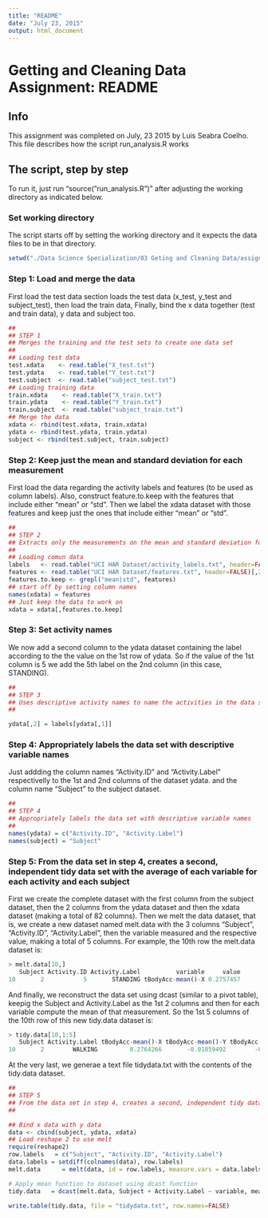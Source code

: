 ```yaml
---
title: "README"
date: "July 23, 2015"
output: html_document
---
```

# Getting and Cleaning Data Assignment: README
## Info
This assignment was completed on July, 23 2015 by Luis Seabra Coelho.
This file describes how the script run_analysis.R works

## The script, step by step

To run it, just run "source("run_analysis.R")" after adjusting the working directory as indicated below.

### Set working directory
The script starts off by setting the working directory and it expects the data files to be in that directory.
```R
setwd("./Data Science Specialization/03 Geting and Cleaning Data/assignment/")
```
### Step 1: Load and merge the data
First load the test data section loads the test data (x_test, y_test and subject_test), then load the train data,
Finally, bind the x data together (test and train data), y data and subject too.
```R
##
## STEP 1
## Merges the training and the test sets to create one data set
##
## Loading test data
test.xdata    <- read.table("X_test.txt")
test.ydata    <- read.table("Y_test.txt")
test.subject  <- read.table("subject_test.txt")
## Loading training data
train.xdata    <- read.table("X_train.txt")
train.ydata    <- read.table("Y_train.txt")
train.subject  <- read.table("subject_train.txt")
## Merge the data
xdata <- rbind(test.xdata, train.xdata)
ydata <- rbind(test.ydata, train.ydata)
subject <- rbind(test.subject, train.subject)
```
### Step 2: Keep just the mean and standard deviation for each measurement
First load the data regarding the activity labels and features (to be used as column labels).
Also, construct feature.to.keep with the features that include either "mean" or "std".
Then we label the xdata dataset with those features and keep just the ones that include either "mean" or "std".
```R
##
## STEP 2
## Extracts only the measurements on the mean and standard deviation for each measurement
##
## Loading comun data
labels   <- read.table("UCI HAR Dataset/activity_labels.txt", header=FALSE)[,2]
features <- read.table("UCI HAR Dataset/features.txt", header=FALSE)[,2]
features.to.keep <- grepl("mean|std", features)
## start off by setting column names
names(xdata) = features
## Just keep the data to work on
xdata = xdata[,features.to.keep]
```
### Step 3: Set activity names
We now add a second column to the ydata dataset containing the label according to the the value on the 1st row of ydata. So if the value of the 1st column is 5 we add the 5th label on the 2nd column (in this case, STANDING).
```R
##
## STEP 3
## Uses descriptive activity names to name the activities in the data set
##

ydata[,2] = labels[ydata[,1]]
```
### Step 4: Appropriately labels the data set with descriptive variable names
Just addding the column names "Activity.ID" and "Activity.Label" respectivelly to the 1st and 2nd columns of the dataset ydata. and the column name "Subject" to the subject dataset.
```R
##
## STEP 4
## Appropriately labels the data set with descriptive variable names
##
names(ydata) = c("Activity.ID", "Activity.Label")
names(subject) = "Subject"
```
### Step 5: From the data set in step 4, creates a second, independent tidy data set with the average of each variable for each activity and each subject
First we create the complete dataset with the first column from the subject dataset, then the 2 columns from the ydata dataset and then the xdata dataset (making a total of 82 columns).
Then we melt the data dataset, that is, we create a new dataset named melt.data with the 3 columns "Subject", "Activity.ID", "Activity.Label", then the variable measured and the respective value, making a total of 5 columns. For example, the 10th row the melt.data dataset is:
```R
> melt.data[10,]
   Subject Activity.ID Activity.Label          variable     value
10       2           5       STANDING tBodyAcc-mean()-X 0.2757457
```
And finally, we reconstruct the data set using dcast (similar to a pivot table), keepig the Subject and Activity.Label as the 1st 2 columns and then for each variable compute the mean of that measurement. So the 1st 5 columns of the 10th row of this new tidy.data dataset is:
```R
> tidy.data[10,1:5]
   Subject Activity.Label tBodyAcc-mean()-X tBodyAcc-mean()-Y tBodyAcc-mean()-Z
10       2        WALKING         0.2764266       -0.01859492        -0.1055004
```
At the very last, we generae a text file tidydata.txt with the contents of the tidy.data dataset.
```R
##
## STEP 5
## From the data set in step 4, creates a second, independent tidy data set with the average of each variable for each activity and each subject
##

## Bind x data with y data
data <- cbind(subject, ydata, xdata)
## Load reshape 2 to use melt
require(reshape2)
row.labels   = c("Subject", "Activity.ID", "Activity.Label")
data.labels = setdiff(colnames(data), row.labels)
melt.data      = melt(data, id = row.labels, measure.vars = data.labels)

# Apply mean function to dataset using dcast function
tidy.data   = dcast(melt.data, Subject + Activity.Label ~ variable, mean)

write.table(tidy.data, file = "tidydata.txt", row.names=FALSE)
```

